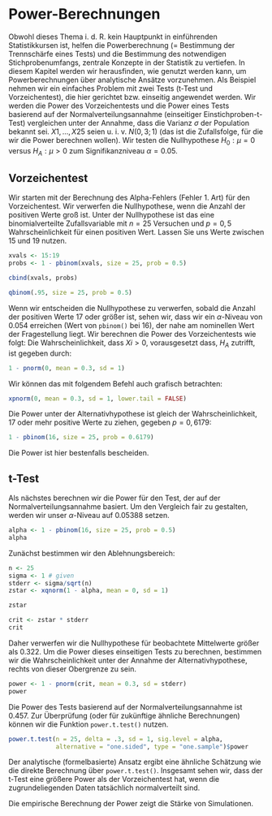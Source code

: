 # Power-Berechnungen {#powerberechnung}
Obwohl dieses Thema i.\ d.\ R. kein Hauptpunkt in einführenden Statistikkursen ist, helfen die Powerberechnung (= Bestimmung der Trennschärfe eines Tests) und die Bestimmung des notwendigen Stichprobenumfangs, zentrale Konzepte in der Statistik zu vertiefen. In diesem Kapitel werden wir herausfinden, wie \textsf{R} genutzt werden kann, um Powerberechnungen über analytische Ansätze vorzunehmen. Als Beispiel nehmen wir ein einfaches Problem mit zwei Tests (t-Test und Vorzeichentest), die hier gerichtet bzw. einseitig angewendet werden.
Wir werden die Power des Vorzeichentests und die Power eines Tests basierend auf der Normalverteilungsannahme (einseitiger Einstichproben-t-Test) vergleichen unter der Annahme, dass die Varianz $\sigma$ der Population bekannt sei. $X1, ... , X25$ seien u.\ i.\ v. $N(0,3; 1)$ (das ist die Zufallsfolge, für die wir die Power berechnen wollen). Wir testen die Nullhypothese $H_0: \mu = 0$ versus $H_A: \mu > 0$ zum Signifikanzniveau $\alpha = 0.05$. 

\index{cut()}
\index{makeFun()}

## Vorzeichentest
Wir starten mit der Berechnung des Alpha-Fehlers (Fehler 1. Art) für den Vorzeichentest. Wir verwerfen die Nullhypothese, wenn die Anzahl der positiven Werte groß ist. Unter der Nullhypothese ist das eine binomialverteilte Zufallsvariable mit $n = 25$ Versuchen und $p = 0,5$ Wahrscheinlichkeit für einen positiven Wert. Lassen Sie uns Werte zwischen 15 und 19 nutzen.

```r
xvals <- 15:19
probs <- 1 - pbinom(xvals, size = 25, prob = 0.5)

cbind(xvals, probs)

qbinom(.95, size = 25, prob = 0.5)
```

\index{pbinom()}
Wenn wir entscheiden die Nullhypothese zu verwerfen, sobald die Anzahl der positiven Werte 17 oder größer ist, sehen wir, dass wir ein $\alpha$-Niveau von $0.054$ erreichen (Wert von `pbinom()` bei 16), der nahe am nominellen Wert der Fragestellung liegt.
Wir berechnen die Power des Vorzeichentests wie folgt: Die Wahrscheinlichkeit, dass $Xi > 0$, vorausgesetzt dass, $H_A$ zutrifft, ist gegeben durch:

```r
1 - pnorm(0, mean = 0.3, sd = 1)
```

Wir können das mit folgendem Befehl auch grafisch betrachten:
\index{pnorm()}
```r
xpnorm(0, mean = 0.3, sd = 1, lower.tail = FALSE)
```

Die Power unter der Alternativhypothese ist gleich der Wahrscheinlichkeit, 17 oder mehr positive Werte zu ziehen, gegeben $p = 0,6179$:

```r
1 - pbinom(16, size = 25, prob = 0.6179)
```

Die Power ist hier bestenfalls bescheiden.

## t-Test
Als nächstes berechnen wir die Power für den Test, der auf der Normalverteilungsannahme basiert. Um den Vergleich fair zu gestalten, werden wir unser $\alpha$-Niveau auf $0.05388$ setzen.

```r
alpha <- 1 - pbinom(16, size = 25, prob = 0.5)
alpha
```

Zunächst bestimmen wir den Ablehnungsbereich:

```r
n <- 25
sigma <- 1 # given
stderr <- sigma/sqrt(n)
zstar <- xqnorm(1 - alpha, mean = 0, sd = 1)

zstar

crit <- zstar * stderr
crit
```

Daher verwerfen wir die Nullhypothese für beobachtete Mittelwerte größer als $0.322$.
Um die Power dieses einseitigen Tests zu berechnen, bestimmen wir die Wahrscheinlichkeit unter der Annahme der Alternativhypothese, rechts von dieser Obergrenze zu sein.

```r
power <- 1 - pnorm(crit, mean = 0.3, sd = stderr)
power
```

Die Power des Tests basierend auf der Normalverteilungsannahme ist $0.457$. Zur Überprüfung (oder für zukünftige ähnliche Berechnungen) können wir die Funktion `power.t.test()` nutzen.

```r
power.t.test(n = 25, delta = .3, sd = 1, sig.level = alpha, 
             alternative = "one.sided", type = "one.sample")$power
```

Der analytische (formelbasierte) Ansatz ergibt eine ähnliche Schätzung wie die direkte Berechnung über `power.t.test()`.
Insgesamt sehen wir, dass der t-Test eine größere Power als der Vorzeichentest hat, wenn die zugrundeliegenden Daten tatsächlich normalverteilt sind.

:::{.note data-latex="{note}"}
Die empirische Berechnung der Power zeigt die Stärke von Simulationen.
:::

\index{power.t.test()}